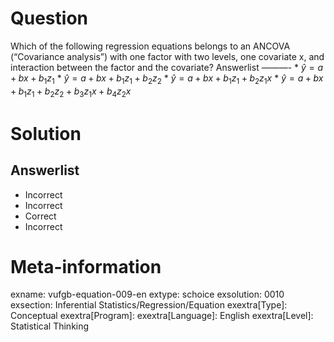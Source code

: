 Question
========

Which of the following regression equations belongs to an ANCOVA ("Covariance analysis") with one factor with two levels, one covariate x, and interaction between the factor and the covariate? 
Answerlist
----------
* $\hat{y} = a+bx+b_{1}z_{1}$
* $\hat{y} = a+bx+b_{1}z_{1}+b_{2}z_{2}$
* $\hat{y} = a+bx+b_{1}z_{1}+b_{2}z_{1}x$
* $\hat{y} = a+bx+b_{1}z_{1}+b_{2}z_{2}+b_{3}z_{1}x+b_{4}z_{2}x$

Solution
========

Answerlist
----------
* Incorrect
* Incorrect
* Correct
* Incorrect

Meta-information
================
exname: vufgb-equation-009-en
extype: schoice
exsolution: 0010
exsection: Inferential Statistics/Regression/Equation
exextra[Type]: Conceptual
exextra[Program]: 
exextra[Language]: English
exextra[Level]: Statistical Thinking

